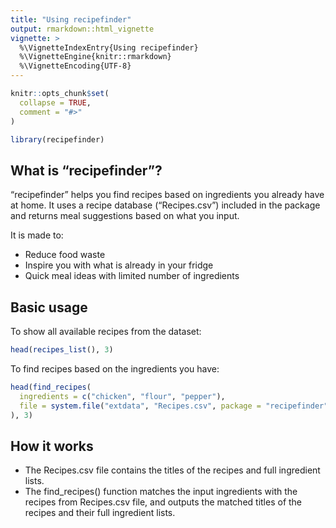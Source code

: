 ```yaml
---
title: "Using recipefinder"
output: rmarkdown::html_vignette
vignette: >
  %\VignetteIndexEntry{Using recipefinder}
  %\VignetteEngine{knitr::rmarkdown}
  %\VignetteEncoding{UTF-8}
---
```


```r
knitr::opts_chunk$set(
  collapse = TRUE,
  comment = "#>"
)
```

```r
library(recipefinder)
```


## What is "recipefinder"?

"recipefinder" helps you find recipes based on ingredients you already have at home. It uses a recipe database ("Recipes.csv") included in the package and returns meal suggestions based on what you input.

It is made to:

- Reduce food waste  
- Inspire you with what is already in your fridge  
- Quick meal ideas with limited number of ingredients

## Basic usage 

To show all available recipes from the dataset: 
```r
head(recipes_list(), 3)
```

To find recipes based on the ingredients you have:
```r
head(find_recipes(
  ingredients = c("chicken", "flour", "pepper"),
  file = system.file("extdata", "Recipes.csv", package = "recipefinder")
), 3)
```

## How it works

- The Recipes.csv file contains the titles of the recipes and full ingredient lists.
- The find_recipes() function matches the input ingredients with the recipes from Recipes.csv file, and outputs the matched titles of the recipes and their full ingredient lists. 
